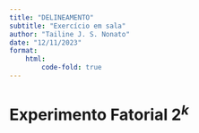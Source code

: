```yaml
---
title: "DELINEAMENTO"
subtitle: "Exercício em sala"
author: "Tailine J. S. Nonato"
date: "12/11/2023"
format:
    html:
        code-fold: true
---
```


# Experimento Fatorial $2^{k}$
